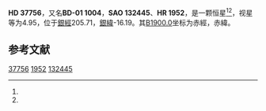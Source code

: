 {{Starbox begin
| name = HD 37756
}}
{{Starbox observe
| epoch = [[J2000.0|J2000.0]]
| constell = {{星座名待查}}<ref name=SIMBAD>{{cite web
 | url=http://simbad.u-strasbg.fr/simbad/sim-id?Ident=HR+1952
 | title =Pulsating variable Star
 | publisher=Centre de Données astronomiques de Strasbourg
 | work=SIMBAD
 | accessdate=2012-07-13}}</ref><ref name=DATA>{{cite web
 | url=http://vizier.u-strasbg.fr/viz-bin/VizieR-5?-out.add=.&-source=5050&-corr=PK=HR&-out.max=9999&HR=1952
 | title=VizieR Detailed Page
 | accessdate=2012-07-13
 | archive-date=2016-03-05
 | archive-url=https://web.archive.org/web/20160305194954/http://vizier.u-strasbg.fr/viz-bin/VizieR-5?-out.add=.&-source=5050&-corr=PK=HR&-out.max=9999&HR=1952
 | dead-url=no
 }}</ref>
| 星官 = 
| ra = {{RA|5|40|50.6}}<ref name=SIMBAD /><ref name=DATA />
| dec = {{DEC|-1|7|44}}<ref name=SIMBAD /><ref name=DATA />
| appmag_v = 4.95<ref name=SIMBAD /><ref name=DATA />
}}
{{Starbox character
| class = B2IV-V<ref name=SIMBAD /><ref name=DATA />
| b-v = -0.21<ref name=SIMBAD /><ref name=DATA />
| u-b = -0.84<ref name=SIMBAD /><ref name=DATA />
| r-i = <ref name=SIMBAD /><ref name=DATA />
| variable = 
}}
{{Starbox astrometry
| radial_v = -0.84
| prop_mo_ra = 26
| parallax = 
| p_error = 
}}
{{Starbox catalog
| names =BD-01 1004，[[SAO星表|SAO]] 132445，[[HD星表|HD]] 37756，[[HR星表|HR]] 1952}}
{{Starbox reference |Simbad=HR+1952}}
{{Starbox end}}

'''HD 37756'''，又名'''BD-01 1004'''，'''SAO 132445'''、'''HR 1952'''，是一颗恒星<ref name=SIMBAD /><ref name=DATA />，视星等为4.95，位于[[銀道座標系|銀經]]205.71，[[銀道座標系|銀緯]]-16.19。其[[B1900.0|B1900.0]]坐标为赤經{{RA|5|35|46}}，赤緯{{DEC|-1|-16.19|53}}。

== 参考文献 ==
{{reflist}}

{{star-stub}}

[[Category:HD和HDE天體|37756]]
[[Category:HR天體|1952]]
[[Category:SAO天體|132445]]